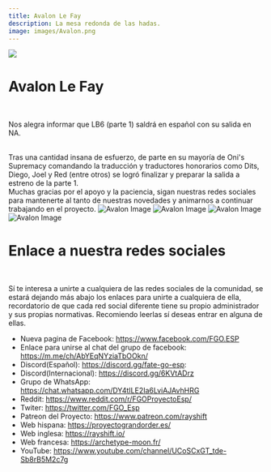 ```yaml
---
title: Avalon Le Fay
description: La mesa redonda de las hadas.
image: images/Avalon.png
---
```



<img src="/images/Avalon.png" className="specialHero" />

<Container>

# Avalon Le Fay

<br />

Nos alegra informar que LB6 (parte 1) saldrá en español con su salida en NA.

<br />
Tras una cantidad insana de esfuerzo, de parte en su mayoría de Oni's Supremacy comandando
la traducción y traductores honorarios como Dits, Diego, Joel y Red (entre otros)
se logró finalizar y preparar la salida a estreno de la parte 1.

<br />
Muchas gracias por el apoyo y la paciencia, sigan nuestras redes sociales para mantenerte
al tanto de nuestras novedades y animarnos a continuar trabajando en el proyecto.
</Container>

<Carousel>
  <img className="panel" src="/images/avalon/1.jpg" alt="Avalon Image" />
  <img className="panel" src="/images/avalon/2.jpg" alt="Avalon Image" />
  <img className="panel" src="/images/avalon/3.jpg" alt="Avalon Image" />
  <img className="panel" src="/images/avalon/4.jpg" alt="Avalon Image" />
</Carousel>

<Container>
<br />

# Enlace a nuestra redes sociales

<br />

Sí te interesa a unirte a cualquiera de las redes sociales de la comunidad, se estará dejando más abajo los enlaces para unirte a cualquiera de ella, recordatorio de que cada red social diferente tiene su propio administrador y sus propias normativas. Recomiendo leerlas sí deseas entrar en alguna de ellas.

- Nueva pagina de Facebook: https://www.facebook.com/FGO.ESP
- Enlace para unirse al chat del grupo de facebook: https://m.me/ch/AbYEqNYziaTbOOkn/
- Discord(Español): https://discord.gg/fate-go-esp:
- Discord(Internacional): https://discord.gg/6KVtADrz
- Grupo de WhatsApp: https://chat.whatsapp.com/DY4tILE2Ia6LviAJAvhHRG
- Reddit: https://www.reddit.com/r/FGOProyectoEsp/
- Twiter: https://twitter.com/FGO_Esp
- Patreon del Proyecto: https://www.patreon.com/rayshift
- Web hispana: https://proyectograndorder.es/
- Web inglesa: https://rayshift.io/
- Web francesa: https://archetype-moon.fr/
- YouTube:
  https://www.youtube.com/channel/UCoSCxGT_tde-Sb8rB5M2c7g

<br />

</Container>
